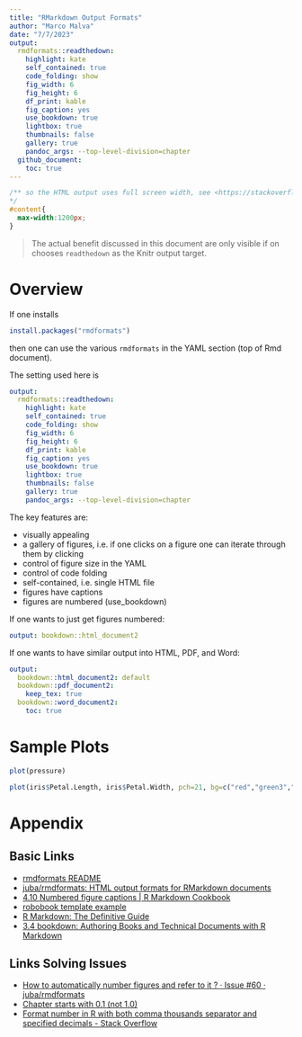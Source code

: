 ```yaml
---
title: "RMarkdown Output Formats"
author: "Marco Malva"
date: "7/7/2023"
output:
  rmdformats::readthedown:
    highlight: kate
    self_contained: true
    code_folding: show
    fig_width: 6
    fig_height: 6
    df_print: kable
    fig_caption: yes
    use_bookdown: true
    lightbox: true
    thumbnails: false
    gallery: true
    pandoc_args: --top-level-division=chapter
  github_document:
    toc: true
---
```


```css
/** so the HTML output uses full screen width, see <https://stackoverflow.com/a/72165104>
*/
#content{
  max-width:1200px;
}
```

> The actual benefit discussed in this document are only visible if on chooses `readthedown` as the Knitr output target.

# Overview

If one installs

```r
install.packages("rmdformats")
```

then one can use the various `rmdformats` in the YAML section (top of Rmd document).

The setting used here is

```yaml
output:
  rmdformats::readthedown:
    highlight: kate
    self_contained: true
    code_folding: show
    fig_width: 6
    fig_height: 6
    df_print: kable
    fig_caption: yes
    use_bookdown: true
    lightbox: true
    thumbnails: false
    gallery: true
    pandoc_args: --top-level-division=chapter
```

The key features are:

* visually appealing
* a gallery of figures, i.e. if one clicks on a figure one can iterate through them by clicking
* control of figure size in the YAML
* control of code folding
* self-contained, i.e. single HTML file
* figures have captions
* figures are numbered (use_bookdown)


If one wants to just get figures numbered:

```yaml
output: bookdown::html_document2
```

If one wants to have similar output into HTML, PDF, and Word:

```yaml
output:
  bookdown::html_document2: default
  bookdown::pdf_document2:
    keep_tex: true
  bookdown::word_document2:
    toc: true
```

# Sample Plots

```r
plot(pressure)
```

```r
plot(iris$Petal.Length, iris$Petal.Width, pch=21, bg=c("red","green3","blue")[unclass(iris$Species)], main="Edgar Anderson's Iris Data")
```

# Appendix

## Basic Links

- [rmdformats README](https://cran.r-project.org/web/packages/rmdformats/readme/README.html)
- [juba/rmdformats: HTML output formats for RMarkdown documents](https://github.com/juba/rmdformats)
- [4.10 Numbered figure captions | R Markdown Cookbook](https://bookdown.org/yihui/rmarkdown-cookbook/figure-number.html#ref-R-bookdown)
- [robobook template example](https://juba.github.io/rmdformats/articles/examples/robobook.html#table)
- [R Markdown: The Definitive Guide](https://bookdown.org/yihui/rmarkdown/)
- [3.4 bookdown: Authoring Books and Technical Documents with R Markdown](https://bookdown.org/yihui/bookdown/a-single-document.html)

## Links Solving Issues

- [How to automatically number figures and refer to it ? · Issue #60 · juba/rmdformats](https://github.com/juba/rmdformats/issues/60)
- [Chapter starts with 0.1 (not 1.0)](https://community.rstudio.com/t/chapter-starts-with-0-1-not-1-0-in-pdf-book-format/12797/3)
- [Format number in R with both comma thousands separator and specified decimals - Stack Overflow](https://stackoverflow.com/questions/29465941/format-number-in-r-with-both-comma-thousands-separator-and-specified-decimals)

